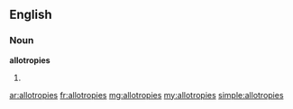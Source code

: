==English==

===Noun===
'''allotropies'''

# {{plural of|allotropy}}

[[ar:allotropies]]
[[fr:allotropies]]
[[mg:allotropies]]
[[my:allotropies]]
[[simple:allotropies]]